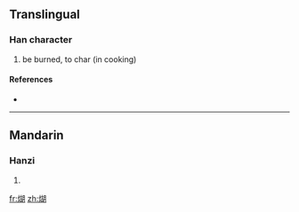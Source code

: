 ==Translingual==

===Han character===
{{Han char|rn=86|rad=火|as=09|sn=13|four=|canj=火十口月 (FJRB)}}

# be burned, to char (in cooking)

====References====
* {{Han ref|kx=0678.161|dkj=19261|hdz=32215.050|uh=7173|ud=29043}}

----

==Mandarin==

===Hanzi===
{{cmn-hanzi|pin=[[hú]] ([[hu2]]), [[wěn]] ([[wen3]]), [[yùn]] ([[yun4]])|wg=hu<sup>2</sup>, wen<sup>3</sup>, yün<sup>4</sup>}}

# {{defn|Mandarin|sort=火09}}

[[fr:煳]]
[[zh:煳]]